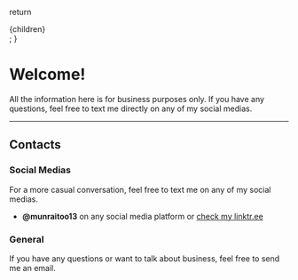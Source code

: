 
  return <div className="mdx-content">{children}</div>;
}

# Welcome!

All the information here is for business purposes only. If you have any questions, feel free to text me directly on any of my social medias.

---

## Contacts

### Social Medias

For a more casual conversation, feel free to text me on any of my social medias.

- **@munraitoo13** on any social media platform or [check my linktr.ee](https://linktr.ee/munraitoo13)

### General

If you have any questions or want to talk about business, feel free to send me an email.

<ContactForm />
